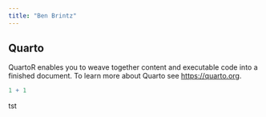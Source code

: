 ```yaml
---
title: "Ben Brintz"
---
```


## Quarto

QuartoR enables you to weave together content and executable code into a finished document. To learn more about Quarto see <https://quarto.org>.

```r
1 + 1
```
tst